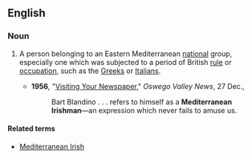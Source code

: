 ==English==

===Noun===
{{en-noun|sg=[[Mediterranean]] [[Irishman]]|Mediterranean Irishmen}}

# {{originally|British|jocular|sometimes|offensive}} A person belonging to an Eastern Mediterranean [[national]] group, especially one which was subjected to a period of British [[rule]] or [[occupation]], such as the [[Greek]]s or [[Italian]]s.
#*'''1956''', "[http://fultonhistory.com/Process%20small/Newspapers/Valley%20News/Oswego%20Valley%20News%201956%20pdf/Newspaper%20Oswego%20Valley%20News%201956%20-%200618.pdf Visiting Your Newspaper]," ''Oswego Valley News'', 27 Dec.,
#*:Bart Blandino . . . refers to himself as a '''Mediterranean Irishman'''—an expression which never fails to amuse us.

====Related terms====
* [[Mediterranean Irish]]